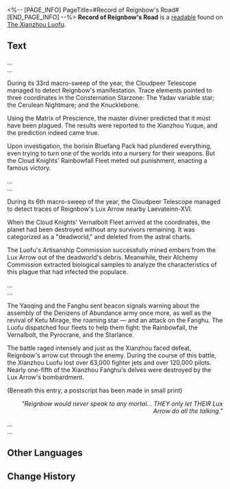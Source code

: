 <%-- [PAGE_INFO]
PageTitle=#Record of Reignbow's Road#
[END_PAGE_INFO] --%>
{{Readable Infobox
|id           = 190
|partIds      = 190408
|title        = 
|image        = Item Xianzhou Parchment.png
|world        = The Xianzhou Luofu
|parts        = 1
|author       = <!--to be added-->
|description  = Observational Records of The Hunt in our world, as compiled by the Divination Commission into this compendium: Record of Reignbow's Road.
|part1        = Record of Reignbow's Road
|source1      = {{cx|Source missing}}
|characters   = 
|factions     = 
}}
'''Record of Reignbow's Road''' is a [[readable]] found on [[The Xianzhou Luofu]].
<!--
==Location==
{{Map Embed|<map name>|<marker id>}}
-->
==Text==
...<br />
...

{{Size|36|'''[Observational Records: Year 7900 Star Calendar]'''}}

During its 33rd macro-sweep of the year, the Cloudpeer Telescope managed to detect Reignbow's manifestation. Trace elements pointed to three coordinates in the Consternation Starzone: The Yadav variable star; the Cerulean Nightmare; and the Knucklebone.

Using the Matrix of Prescience, the master diviner predicted that it must have been plagued. The results were reported to the Xianzhou Yuque, and the prediction indeed came true.

Upon investigation, the borisin Bluefang Pack had plundered everything, even trying to turn one of the worlds into a nursery for their weapons. But the Cloud Knights' Rainbowfall Fleet meted out punishment, enacting a famous victory.

...<br />
...

{{Size|36|'''[Observational Records: Year 7954 Star Calendar]'''}}

During its 6th macro-sweep of the year, the Cloudpeer Telescope managed to detect traces of Reignbow's Lux Arrow nearby Laevateinn-XVI.

When the Cloud Knights' Vernalbolt Fleet arrived at the coordinates, the planet had been destroyed without any survivors remaining. It was categorized as a "deadworld," and deleted from the astral charts.

The Luofu's Artisanship Commission successfully mined embers from the Lux Arrow out of the deadworld's debris. Meanwhile, their Alchemy Commission extracted biological samples to analyze the characteristics of this plague that had infected the populace.

...<br />
...

{{Size|36|'''[Observational Records: Year 8072 Star Calendar]'''}}

The Yaoqing and the Fanghu sent beacon signals warning about the assembly of the Denizens of Abundance army once more, as well as the revival of Ketu Mirage, the roaming star &mdash; and an attack on the Fanghu. The Luofu dispatched four fleets to help them fight: the Rainbowfall, the Vernalbolt, the Pyrocrane, and the Starlance.

The battle raged intensely and just as the Xianzhou faced defeat, Reignbow's arrow cut through the enemy. During the course of this battle, the Xianzhou Luofu lost over 63,000 fighter jets and over 120,000 pilots. Nearly one-fifth of the Xianzhou Fanghu's delves were destroyed by the Lux Arrow's bombardment.


(Beneath this entry, a postscript has been made in small print)

<div align="right">''"Reignbow would never speak to any mortal... THEY only let THEIR Lux Arrow do all the talking."''</div>

...<br />
...

<!--
==Trivia==
* 
-->
==Other Languages==
{{Other Languages
|en   = Record of Reignbow's Road
|zhs  = 帝弓垂迹录
|zht  = 帝弓垂跡錄
|ja   = 帝弓垂迹録
|ko   = 천궁강림록
|es   = Registro de la senda del Señor Arquero
|fr   = Chronique de la route de l'Archer de la destinée
|ru   = Записи о стрельбе из Небесной Дуги
|th   = บันทึกเส้นทางเทพแห่งคันศร
|vi   = Đế Cung Thùy Tích Lục
|de   = Aufzeichnung des Herrscherbogens
|id   = Catatan Perjalanan Reignbow
|pt   = Registro da Estrada da Flecha do Destino
}}

==Change History==
{{Change History|1.0}}